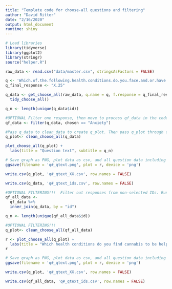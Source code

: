 ```yaml
---
title: "Template code for choose-all questions and filtering"
author: "David Ritter"
date: "2/16/2020"
output: html_document
runtime: shiny
---
```


```r
# Load libraries
library(tidyverse)
library(ggplot2)
library(stringr)
source("helper.R")
```

```r
raw_data <- read.csv("data/master.csv", stringsAsFactors = FALSE)
```

```r
q <- 'Which.of.the.following.health.conditions.do.you.face.and.or.have.been.diagnosed.with...Please.select.all.that.apply.'
q_final_response <- "X.25"

q_data <- get_choose_all(raw_data, q.name = q, f.response = q_final_response) %>%
  tidy_choose_all()

q_n <- length(unique(q_data$id))
```

```r
#OPTIONAL Filter one response, then move to process qf_data in the code of the other question being analyzed
qf_data <- filter(q_data, chosen == "Anxiety")
```

```r
#Pass q_data to clean_data to create q_plot. Then pass q_plot through clean_plot to produce plot.
q_plot<- clean_choose_all(q_data)

plot_choose_all(q_plot) +
  labs(title = "Question text", subtitle = q_n)
```

```r
# Save graph as PNG, plot data as csv, and all question data including response IDs as csv (save question n and N at end of plot file as "_x.x")
ggsave(filename = 'q#_qtext.png', plot = r, device = 'png')

write.csv(q_plot, 'q#_qtext_XX.csv', row.names = FALSE)

write.csv(q_data, 'q#_qtext_ids.csv', row.names = FALSE)
```

```r
#OPTIONAL FILTERING!!!  Filter out responses from non-selected IDs. Run after step that generates q_data.
qf_all_data <- 
  qf_data %>%
  inner_join(q_data, by = "id")

q_n <- length(unique(qf_all_data$id))
```

```r
#OPTIONAL FILTERING!!!
q_plot<- clean_choose_all(qf_all_data)

r <- plot_choose_all(q_plot) +
  labs(title = "Which health conditions do you find cannabis to be helpful in treating? (Please select all that apply)", subtitle = q_n)
r
```

```r
# Save graph as PNG, plot data as csv, and all question data including response IDs as csv (save question n and N at end of plot file as "_x.x")
ggsave(filename = 'q#_qtext.png', plot = r, device = 'png')

write.csv(q_plot, 'q#_qtext_XX.csv', row.names = FALSE)

write.csv(qf_all_data, 'q#_qtext_ids.csv', row.names = FALSE)
```
